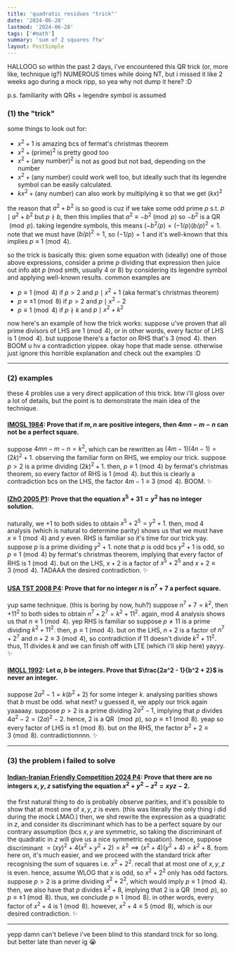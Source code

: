 ```yaml
---
title: 'quadratic residues "trick"'
date: '2024-06-28'
lastmod: '2024-06-28'
tags: ['#math']
summary: 'sum of 2 squares ftw'
layout: PostSimple
---
```


HALLOOO so within the past 2 days, i've encountered this QR trick (or, more like, technique ig?) NUMEROUS times while doing NT, but i missed it like 2 weeks ago during a mock ripp, so yea why not dump it here? :D

p.s. familiarity with QRs + legendre symbol is assumed

### (1) the "trick"

some things to look out for:
- $x^2+1$ is amazing bcs of fermat's christmas theorem
- $x^2+(\text{prime})^2$ is pretty good too
- $x^2+(\text{any number})^2$ is not as good but not bad, depending on the number
- $x^2+(\text{any number})$ could work well too, but ideally such that its legendre symbol can be easily calculated.
- $kx^2+(\text{any number})$ can also work by multiplying $k$ so that we get $(kx)^2$

the reason that $a^2 + b^2$ is so good is cuz if we take some odd prime $p$ s.t. $p \mid a^2 + b^2$ but $p \nmid b$, then this implies that $a^2 \equiv -b^2 \pmod{p}$ so $-b^2$ is a QR $\pmod{p}$. taking legendre symbols, this means $(-b^2/p) = (-1/p)(b/p)^2 = 1$. note that we must have $(b/p)^2 = 1$, so $(-1/p) = 1$ and it's well-known that this implies $p \equiv 1 \pmod{4}$.

so the trick is basically this: given some equation with (ideally) one of those above expressions, consider a prime $p$ dividing that expression then juice out info abt $p$ (mod smth, usually 4 or 8) by considering its legendre symbol and applying well-known results. common examples are
- $p \equiv 1 \pmod{4}$ if $p > 2$ and $p \mid x^2+1$ (aka fermat's christmas theorem)
- $p \equiv \pm 1 \pmod{8}$ if $p > 2$ and $p \mid x^2 - 2$
- $p \equiv 1 \pmod{4}$ if $p \nmid k$ and $p \mid x^2+k^2$

now here's an example of how the trick works: suppose u've proven that all prime divisors of LHS are $1 \pmod{4}$, or in other words, every factor of LHS is $1 \pmod{4}$. but suppose there's a factor on RHS that's $3 \pmod{4}$. then BOOM u hv a contradiction yippee. okay hope that made sense. otherwise just ignore this horrible explanation and check out the examples :D

---

### (2) examples
these 4 probles use a very direct application of this trick. btw i'll gloss over a lot of details, but the point is to demonstrate the main idea of the technique.  

#### [**IMOSL 1984**](https://artofproblemsolving.com/community/c6h365823p2012306): Prove that if $m, n$ are positive integers, then $4mn-m-n$ can not be a perfect square.

suppose $4mn - m - n = k^2$, which can be rewritten as $(4m-1)(4n-1) = (2k)^2+1$. observing the familiar form on RHS, we employ our trick. suppose $p > 2$ is a prime dividing $(2k)^2+1$. then, $p \equiv 1 \pmod{4}$ by fermat's christmas theorem, so every factor of RHS is $1 \pmod{4}$. but this is clearly a contradiction bcs on the LHS, the factor $4m-1 \equiv 3 \pmod{4}$. BOOM. ✨

#### [**IZhO 2005 P1**](https://artofproblemsolving.com/community/c6h184045p1011637): Prove that the equation $x^{5} + 31 = y^{2}$ has no integer solution.

naturally, we $+1$ to both sides to obtain $x^5 + 2^5 = y^2 + 1$. then, mod 4 analysis (which is natural to determine parity) shows us that we must have $x \equiv 1 \pmod{4}$ and $y$ even. RHS is familiar so it's time for our trick yay. suppose $p$ is a prime dividing $y^2 + 1$. note that $p$ is odd bcs $y^2 + 1$ is odd, so $p \equiv 1 \pmod{4}$ by fermat's christmas theorem, implying that every factor of RHS is $1 \pmod{4}$. but on the LHS, $x + 2$ is a factor of $x^5 + 2^5$ and $x + 2 \equiv 3 \pmod{4}$. TADAAA the desired contradiction. ✨

#### [**USA TST 2008 P4**](https://artofproblemsolving.com/community/c6h67251p396369): Prove that for no integer $n$ is $n^7 + 7$ a perfect square.

yup same technique. (this is boring by now, huh?) suppose $n^7 + 7 = k^2$, then $+11^2$ to both sides to obtain $n^7 + 2^7 = k^2 + 11^2$. again, mod 4 analysis shows us that $n \equiv 1 \pmod{4}$. yep RHS is familiar so suppose $p \neq 11$ is a prime dividing $k^2 + 11^2$. then, $p \equiv 1 \pmod{4}$. but on the LHS, $n + 2$ is a factor of $n^7 + 2^7$ and $n + 2 \equiv 3 \pmod{4}$, so contradiction if 11 doesn't divide $k^2 + 11^2$. thus, 11 divides $k$ and we can finish off with LTE (which i'll skip here) yayyy. ✨

#### [**IMOLL 1992**](https://artofproblemsolving.com/community/c6h364917p2005749): Let $a, b$ be integers. Prove that $\frac{2a^2 - 1}{b^2 + 2}$ is never an integer.

suppose $2a^2 - 1 = k (b^2 + 2)$ for some integer $k$. analysing parities shows that $b$ must be odd. what next? u guessed it, we apply our trick again yaaaaay. suppose $p > 2$ is a prime dividing $2a^2 - 1$, implying that $p$ divides $4a^2 - 2 = (2a)^2 - 2$. hence, 2 is a QR $\pmod{p}$, so $p \equiv \pm 1 \pmod{8}$. yeap so every factor of LHS is $\pm 1 \pmod{8}$. but on the RHS, the factor $b^2 + 2 \equiv 3 \pmod{8}$. contradictionnnn. ✨

---

### (3) the problem i failed to solve

#### [**Indian-Iranian Friendly Competition 2024 P4**](https://artofproblemsolving.com/community/q2h3338507p30923345): Prove that there are no integers $x, y, z$ satisfying the equation $x^2+y^2-z^2=xyz-2.$

the first natural thing to do is probably observe parities, and it's possible to show that at most one of $x, y, z$ is even. (this was literally the only thing i did during the mock LMAO.) then, we shd rewrite the expression as a quadratic in $z$, and consider its discriminant which has to be a perfect square by our contrary assumption (bcs $x, y$ are symmetric, so taking the discriminant of the quadratic in $z$ will give us a nice symmetric equation). hence, suppose discriminant $=(xy)^2 + 4(x^2+y^2+2)=k^2 \implies (x^2+4)(y^2+4)=k^2+8$. from here on, it's much easier, and we proceed with the standard trick after recognising the sum of squares i.e. $x^2+2^2$. recall that at most one of $x, y, z$ is even. hence, assume WLOG that $x$ is odd, so $x^2 + 2^2$ only has odd factors. suppose $p > 2$ is a prime dividing $x^2 + 2^2$, which would imply $p \equiv 1 \pmod{4}$. then, we also have that $p$ divides $k^2 + 8$, implying that 2 is a QR $\pmod{p}$, so $p \equiv \pm 1 \pmod{8}$. thus, we conclude $p \equiv 1 \pmod{8}$. in other words, every factor of $x^2+4$ is $1 \pmod{8}$. however, $x^2+4 \equiv 5 \pmod{8}$, which is our desired contradiction. ✨

---

yepp damn can't believe i've been blind to this standard trick for so long. but better late than never ig 😭


